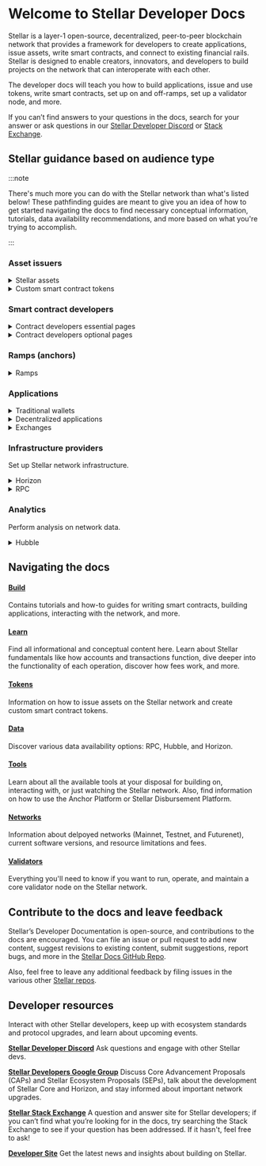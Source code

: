 
# Welcome to Stellar Developer Docs

Stellar is a layer-1 open-source, decentralized, peer-to-peer blockchain network that provides a framework for developers to create applications, issue assets, write smart contracts, and connect to existing financial rails. Stellar is designed to enable creators, innovators, and developers to build projects on the network that can interoperate with each other.

The developer docs will teach you how to build applications, issue and use tokens, write smart contracts, set up on and off-ramps, set up a validator node, and more.

If you can’t find answers to your questions in the docs, search for your answer or ask questions in our [Stellar Developer Discord](https://discord.gg/stellardev) or [Stack Exchange](https://stellar.stackexchange.com/).

## Stellar guidance based on audience type

:::note

There's much more you can do with the Stellar network than what's listed below! These pathfinding guides are meant to give you an idea of how to get started navigating the docs to find necessary conceptual information, tutorials, data availability recommendations, and more based on what you're trying to accomplish.

:::

### **Asset issuers**

<details>
  <summary>Stellar assets</summary>
  
|  |  |  | 
| :-: | :-- | :-- | 
| **Learn** | [Asset and token introduction](https://developers.stellar.org/docs/tokens) | Learn about the difference between assets issued on Stellar and custom smart contract tokens | 
| **Learn** | [Data availability overview](https://developers.stellar.org/docs/data) | Learn about the different mechanisms for data availability on Stellar | 
| **Learn** | [Asset design considerations](https://developers.stellar.org/docs/tokens/control-asset-access) | Learn about certain considerations (e.g., flags, asset naming, etc.) that are important when issuing an asset | 
| **Learn** | [Stellar Asset Contract (SAC)](https://developers.stellar.org/docs/tokens/stellar-asset-contract) | Learn about interacting with assets issued on Stellar in smart contracts |
| **Guide** | [Quickstart script](https://developers.stellar.org/docs/tokens/quickstart) | Issue an asset on the Stellar network in a single transaction | 
| **Guide** | [Deploy an SAC](https://developers.stellar.org/docs/tokens/stellar-asset-contract) | Deploy a Stellar Asset Contract with the Stellar CLI |

</details>

<details>
  <summary>Custom smart contract tokens</summary>
  
|  |  |  | 
| :-: | :-- | :-- | 
| **Learn** | [Asset and token introduction](https://developers.stellar.org/docs/tokens) | Learn about the difference between assets issued on Stellar and custom smart contract tokens | 
| **Learn** | [Data availability overview](https://developers.stellar.org/docs/data) | Learn about the different mechanisms for data availability on Stellar | 
| **Learn** | [Token interface (SEP-41)](https://developers.stellar.org/docs/tokens/token-interface) | Learn about the common interface for smart contract tokens on Stellar | 
| **Example** | [Token example contract](https://developers.stellar.org/docs/build/smart-contracts/example-contracts/tokens) | Demonstrates how to write a token contract that implements the Token Interface | 
| **Guide** | [Manage contracts](https://developers.stellar.org/docs/build/guides/cli/contract-lifecycle) | Use the Stellar CLI to manage smart contracts | 
| **Tool** | [Stellar CLI](https://developers.stellar.org/docs/build/guides/cli) | The command line interface to Stellar smart contracts | 
| **Tool** | [Rust SDK](https://docs.rs/soroban-sdk/latest/soroban_sdk/) | Supports writing programs for Stellar smart contracts |

</details>

### **Smart contract developers**

<details>
  <summary>Contract developers essential pages</summary>
  
|  |  |  |  
| :-: | --- | --- | 
| **Learn** | [Stellar smart contracts overview](https://developers.stellar.org/docs/build/smart-contracts/overview) | Learn the essentials about writing smart contracts on Stellar | 
| **Learn** | [Migrating from EVM networks](https://developers.stellar.org/docs/learn/migrate) | Stellar is not an EVM network, learn about how Stellar differs from EVM networks here | 
| **Learn** | [Storage types](https://developers.stellar.org/docs/learn/encyclopedia/storage/state-archival#contract-data-type-descriptions) | There are three different storage types for smart contract data, learn about them in this section | 
| **Guide** | [Getting started guide](https://developers.stellar.org/docs/build/smart-contracts/getting-started) | The go-to guide for getting setup to write smart contracts on Stellar | 
| **Guide** | [Example contracts](https://developers.stellar.org/docs/build/smart-contracts/example-contracts) | These contracts are good starting points for understanding best practices and writing your own contracts on Stellar | 
| **Guide** | [General contract guides](https://developers.stellar.org/docs/build/guides/conventions) | Various guides that highlight the norms seen in contract development | 
| **Tool** | [Stellar CLI](https://developers.stellar.org/docs/build/guides/cli) | The command line interface to Stellar smart contracts | 
| **Tool** | [Rust SDK](https://docs.rs/soroban-sdk/latest/soroban_sdk/) | Supports writing programs for Stellar smart contracts |

</details>

<details>
    <summary>Contract developers optional pages</summary>

|  |  |  |
| :-: | --- | --- |
| **Learn** | [Trustlines](https://developers.stellar.org/docs/learn/fundamentals/stellar-data-structures/accounts#trustlines) | Trustlines are unique to Stellar and are an explicit opt-in for an account to hold and trade a particular asset |
| **Guide** | [Upgrading contracts](https://developers.stellar.org/docs/build/guides/conventions/upgrading-contracts) | You don’t need a proxy pattern to upgrade a contract (like in EVM), you can upgrade the Wasm bytecode directly without changing the address |

</details>

### **Ramps (anchors)**

<details>
  <summary>Ramps</summary>
  
|  |  |  | 
| :-: | --- | --- | 
| **Learn** | [Anchor overview](https://developers.stellar.org/docs/learn/fundamentals/anchors) | Stellar ramps are called "anchors", learn about them in this overview section | 
| **Learn** | [SEP-6 and SEP-24](http://developers.stellar.org/docs/learn/fundamentals/anchors#using-sep-6-programmatic-deposit-and-withdrawal-versus-sep-24-hosted-deposit-and-withdrawal) | You can set up an anchor using SEP-6 or SEP-24, learn about the differences in this section | 
| **Tutorial** | [Anchor Platform](https://developers.stellar.org/platforms/anchor-platform) | Set up an anchor using the SDF-maintained Anchor Platform | 
| **Data** | [Use a third-party Horizon provider](https://developers.stellar.org/docs/data/horizon/horizon-providers) | We recommend anchors use a third-party Horizon provider, but they can also set up their own | 
| **Tool** | [Demo wallet](https://developers.stellar.org/docs/tools/developer-tools/anchor-tools#demo-wallet) | An application for interactively testing anchor services. Lets financial application developers test their integrations and learn how Stellar ecosystem protocols (SEPs) work | 
| **Tool** | Anchor test suite | |

</details>

### **Applications**

<details>
    <summary>Traditional wallets</summary>

|  |  |  |
| :-: | --- | --- |
| **Learn** | [Application design considerations](https://developers.stellar.org/docs/build/apps/application-design-considerations) | Various concepts to consider when building a wallet, such as custody models, security, and more |
| **Learn** | [Fees](https://developers.stellar.org/docs/learn/fundamentals/fees-resource-limits-metering#inclusion-fee) | Learn about how fees work on the Stellar network and decide how you'd like to handle user fees |
| **Learn** | [Operations & transactions](https://developers.stellar.org/docs/learn/fundamentals/transactions) | Wallets build and submit transactions, learn about about how operations and transactions work here |
| **Learn** | [Signatures & multisig](https://developers.stellar.org/docs/learn/encyclopedia/security/signatures-multisig) | Signatures are authorization for transactions on the Stellar network, learn about them here |
| **Learn** | [Anchor overview](https://developers.stellar.org/docs/learn/fundamentals/anchors) | Wallets may want to connect to financial rails via anchors (on- and off-ramps), learn about them here |
| **Tutorial** | [Wallet SDK](https://developers.stellar.org/docs/category/build-a-wallet-with-the-wallet-sdk) | Learn to build a wallet with the Wallet SDK in Kotlin, Flutter, or TypeScript |
| **Data** | [Horizon introduction](https://developers.stellar.org/docs/data/horizon) | Access network data using the Horizon REST API |

</details>

<details>
    <summary>Decentralized applications</summary>

Start by viewing the [smart contract wayfinding section](#stellar-for-smart-contract-developers) | | | | | :-: | --- | --- | | **Learn** | [Transaction simulation](https://developers.stellar.org/docs/learn/encyclopedia/contract-development/contract-interactions/transaction-simulation) | A process that allows developers to test the outcome of a transaction without actually executing it, helping to ensure accuracy and prevent errors | | **Guide** | [Dapp frontend](https://developers.stellar.org/docs/build/apps/dapp-frontend) | Create a web app that interacts with the contracts via RPC calls | | **Guides** | [Dapp how-to guides](https://developers.stellar.org/docs/build/guides/dapps) | Explore the various guides relating to dapp development | | **Tool** | [Stellar Wallets Kit](https://stellarwalletskit.dev/) | A kit to handle all Stellar Wallets at once with a simple API and without caring about individual configurations for each one of them | | **Data** | [Stellar JS SDK](https://stellar.github.io/js-stellar-sdk/) | Communicate with a Horizon server and Soroban RPC | | **Data** | [RPC introduction](https://developers.stellar.org/docs/data/rpc) | Access network data using the RPC |

</details>

<details>
    <summary>Exchanges</summary>

|  |  |  |
| :-: | --- | --- |
| **Tools** | [SDKs](https://developers.stellar.org/docs/tools/sdks) | Used to connect to Horizon or RPC, as well as construct and parse transactions |
| **Data** | [Run your own RPC](https://developers.stellar.org/docs/data/rpc/admin-guide) | Exchanges typically run their own RPC or Horizon to maintain greater control over data integrity, performance, and security |
| **Data** | [Run your own Horizon](https://developers.stellar.org/docs/data/horizon/admin-guide) | Exchanges typically run their own RPC or Horizon to maintain greater control over data integrity, performance, and security |

</details>

### **Infrastructure providers**

Set up Stellar network infrastructure.

<details>
    <summary>Horizon</summary>

|  |  |  |
| :-: | --- | --- |
| **Learn** | [Hardware requirements](https://developers.stellar.org/docs/data/requirements) | The recommended hardware requirements for users looking to set up a Horizon instance |
| **Tutorial** | [Admin guide](https://developers.stellar.org/docs/data/requirements) | A comprehensive set of guides that will teach you how to administer a production Horizon instance |
| **Guide** | [API reference](https://developers.stellar.org/docs/data/horizon/api-reference) | Detailed documentation that provides information about the API endpoints, methods, parameters, and responses |
| **Tools** | [SDK library](https://developers.stellar.org/docs/tools/sdks/library) | Use the various SDKs to simplify the Horizon setup process by using pre-built tools and libraries that make it easier to configure, manage, and connect to the network |
| **Tools** | [Ecosystem providers](https://developers.stellar.org/docs/data/horizon/horizon-providers) | Create a PR in the docs to list your available Horizon service on this page |

</details>

<details>
    <summary>RPC</summary>

|  |  |  |
| :-: | --- | --- |
| **Learn** | [Hardware requirements](https://developers.stellar.org/docs/data/requirements) | The recommended hardware requirements for users looking to set up an RPC node |
| **Tutorial** | [Admin guide](https://developers.stellar.org/docs/data/rpc/admin-guide) | A comprehensive guide that will teach you how to administer a production RPC node |
| **Guide** | [API reference](https://developers.stellar.org/docs/data/rpc/api-reference) | Detailed documentation that provides information about the API endpoints, methods, parameters, and responses |
| **Tools** | [SDK library](https://developers.stellar.org/docs/tools/sdks/library) | Use the various SDKs to simplify the RPC setup process by using pre-built tools and libraries that make it easier to configure, manage, and connect to the network |
| **Tools** | [Ecosystem providers](https://developers.stellar.org/docs/data/rpc/rpc-providers) | Create a PR in the docs to list your available RPC service on this page |

</details>

### **Analytics**

Perform analysis on network data.

<details>
    <summary>Hubble</summary>

|  |  |  |
| :-: | --- | --- |
| **Learn** | [Connecting to Hubble](https://github.com/stellar/stellar-docs/blob/main/docs/data/hubble/analyst-guide/connecting.mdx) | Connect to Hubble using one of three methods: BigQuery UI, BigQuery SDK, or Looker Studio |
| **Learn** | [Data catalog](https://github.com/stellar/stellar-docs/tree/main/docs/data/hubble/data-catalog) | insert text |
| **Tutorial** | [Admin guide](https://github.com/stellar/stellar-docs/tree/main/docs/data/hubble/admin-guide) | A comprehensive guide that will teach you how to run your own Hubble analytics platform |
| **Tutorial** | [Analyst guide](https://github.com/stellar/stellar-docs/tree/main/docs/data/hubble/analyst-guide) | A comprehensive guide that will teach you how to use Hubble for data analysis |
| **Example** | [End-to-end example](https://github.com/stellar/stellar-docs/blob/main/docs/data/hubble/analyst-guide/end-to-end-analysis-example.mdx) | A guide that will walk you through an end-to-end analysis use case with Hubble and Google Looker Studio |
| **Tool** | [Analytics platforms](https://github.com/stellar/stellar-docs/blob/main/docs/data/hubble/analytics-platforms.mdx) | A list of data analytics platforms that make a complete historical record of Pubnet Stellar network data available |

</details>

## Navigating the docs

#### [Build](/docs/build)

Contains tutorials and how-to guides for writing smart contracts, building applications, interacting with the network, and more.

#### [Learn](/docs/learn/fundamentals)

Find all informational and conceptual content here. Learn about Stellar fundamentals like how accounts and transactions function, dive deeper into the functionality of each operation, discover how fees work, and more.

#### [Tokens](/docs/tokens)

Information on how to issue assets on the Stellar network and create custom smart contract tokens.

#### [Data](/docs/data)

Discover various data availability options: RPC, Hubble, and Horizon.

#### [Tools](/docs/tools)

Learn about all the available tools at your disposal for building on, interacting with, or just watching the Stellar network. Also, find information on how to use the Anchor Platform or Stellar Disbursement Platform.

#### [Networks](/docs/networks)

Information about delpoyed networks (Mainnet, Testnet, and Futurenet), current software versions, and resource limitations and fees.

#### [Validators](/docs/validators)

Everything you'll need to know if you want to run, operate, and maintain a core validator node on the Stellar network.

## Contribute to the docs and leave feedback

Stellar’s Developer Documentation is open-source, and contributions to the docs are encouraged. You can file an issue or pull request to add new content, suggest revisions to existing content, submit suggestions, report bugs, and more in the [Stellar Docs GitHub Repo](https://github.com/stellar/stellar-docs).

Also, feel free to leave any additional feedback by filing issues in the various other [Stellar repos](https://github.com/stellar).

## Developer resources

Interact with other Stellar developers, keep up with ecosystem standards and protocol upgrades, and learn about upcoming events.

[**Stellar Developer Discord**](https://discord.gg/st7Mxd58BV) Ask questions and engage with other Stellar devs.

[**Stellar Developers Google Group**](https://groups.google.com/g/stellar-dev) Discuss Core Advancement Proposals (CAPs) and Stellar Ecosystem Proposals (SEPs), talk about the development of Stellar Core and Horizon, and stay informed about important network upgrades.

[**Stellar Stack Exchange**](https://stellar.stackexchange.com/) A question and answer site for Stellar developers; if you can’t find what you’re looking for in the docs, try searching the Stack Exchange to see if your question has been addressed. If it hasn't, feel free to ask!

[**Developer Site**](https://stellar.org/developers) Get the latest news and insights about building on Stellar.
